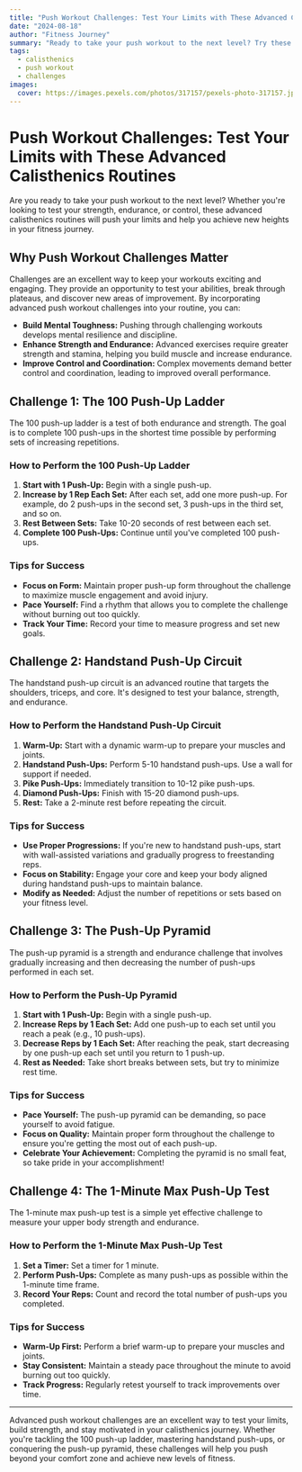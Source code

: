 ```yaml
---
title: "Push Workout Challenges: Test Your Limits with These Advanced Calisthenics Routines"
date: "2024-08-18"
author: "Fitness Journey"
summary: "Ready to take your push workout to the next level? Try these advanced calisthenics routines to challenge your strength, endurance, and control."
tags:
  - calisthenics
  - push workout
  - challenges
images:
  cover: https://images.pexels.com/photos/317157/pexels-photo-317157.jpeg?auto=compress&cs=tinysrgb&w=800
---
```


# Push Workout Challenges: Test Your Limits with These Advanced Calisthenics Routines

Are you ready to take your push workout to the next level? Whether you're looking to test your strength, endurance, or control, these advanced calisthenics routines will push your limits and help you achieve new heights in your fitness journey.

## Why Push Workout Challenges Matter

Challenges are an excellent way to keep your workouts exciting and engaging. They provide an opportunity to test your abilities, break through plateaus, and discover new areas of improvement. By incorporating advanced push workout challenges into your routine, you can:

- **Build Mental Toughness:** Pushing through challenging workouts develops mental resilience and discipline.
- **Enhance Strength and Endurance:** Advanced exercises require greater strength and stamina, helping you build muscle and increase endurance.
- **Improve Control and Coordination:** Complex movements demand better control and coordination, leading to improved overall performance.

## Challenge 1: The 100 Push-Up Ladder

The 100 push-up ladder is a test of both endurance and strength. The goal is to complete 100 push-ups in the shortest time possible by performing sets of increasing repetitions.

### How to Perform the 100 Push-Up Ladder

1. **Start with 1 Push-Up:** Begin with a single push-up.
2. **Increase by 1 Rep Each Set:** After each set, add one more push-up. For example, do 2 push-ups in the second set, 3 push-ups in the third set, and so on.
3. **Rest Between Sets:** Take 10-20 seconds of rest between each set.
4. **Complete 100 Push-Ups:** Continue until you've completed 100 push-ups.

### Tips for Success

- **Focus on Form:** Maintain proper push-up form throughout the challenge to maximize muscle engagement and avoid injury.
- **Pace Yourself:** Find a rhythm that allows you to complete the challenge without burning out too quickly.
- **Track Your Time:** Record your time to measure progress and set new goals.

## Challenge 2: Handstand Push-Up Circuit

The handstand push-up circuit is an advanced routine that targets the shoulders, triceps, and core. It's designed to test your balance, strength, and endurance.

### How to Perform the Handstand Push-Up Circuit

1. **Warm-Up:** Start with a dynamic warm-up to prepare your muscles and joints.
2. **Handstand Push-Ups:** Perform 5-10 handstand push-ups. Use a wall for support if needed.
3. **Pike Push-Ups:** Immediately transition to 10-12 pike push-ups.
4. **Diamond Push-Ups:** Finish with 15-20 diamond push-ups.
5. **Rest:** Take a 2-minute rest before repeating the circuit.

### Tips for Success

- **Use Proper Progressions:** If you're new to handstand push-ups, start with wall-assisted variations and gradually progress to freestanding reps.
- **Focus on Stability:** Engage your core and keep your body aligned during handstand push-ups to maintain balance.
- **Modify as Needed:** Adjust the number of repetitions or sets based on your fitness level.

## Challenge 3: The Push-Up Pyramid

The push-up pyramid is a strength and endurance challenge that involves gradually increasing and then decreasing the number of push-ups performed in each set.

### How to Perform the Push-Up Pyramid

1. **Start with 1 Push-Up:** Begin with a single push-up.
2. **Increase Reps by 1 Each Set:** Add one push-up to each set until you reach a peak (e.g., 10 push-ups).
3. **Decrease Reps by 1 Each Set:** After reaching the peak, start decreasing by one push-up each set until you return to 1 push-up.
4. **Rest as Needed:** Take short breaks between sets, but try to minimize rest time.

### Tips for Success

- **Pace Yourself:** The push-up pyramid can be demanding, so pace yourself to avoid fatigue.
- **Focus on Quality:** Maintain proper form throughout the challenge to ensure you're getting the most out of each push-up.
- **Celebrate Your Achievement:** Completing the pyramid is no small feat, so take pride in your accomplishment!

## Challenge 4: The 1-Minute Max Push-Up Test

The 1-minute max push-up test is a simple yet effective challenge to measure your upper body strength and endurance.

### How to Perform the 1-Minute Max Push-Up Test

1. **Set a Timer:** Set a timer for 1 minute.
2. **Perform Push-Ups:** Complete as many push-ups as possible within the 1-minute time frame.
3. **Record Your Reps:** Count and record the total number of push-ups you completed.

### Tips for Success

- **Warm-Up First:** Perform a brief warm-up to prepare your muscles and joints.
- **Stay Consistent:** Maintain a steady pace throughout the minute to avoid burning out too quickly.
- **Track Progress:** Regularly retest yourself to track improvements over time.

---

Advanced push workout challenges are an excellent way to test your limits, build strength, and stay motivated in your calisthenics journey. Whether you're tackling the 100 push-up ladder, mastering handstand push-ups, or conquering the push-up pyramid, these challenges will help you push beyond your comfort zone and achieve new levels of fitness.